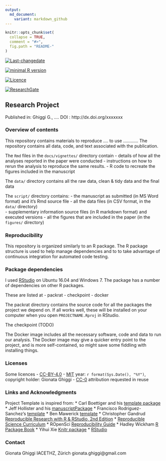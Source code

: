 ```yaml
---
output:
  md_document:
    variant: markdown_github
---
```


<!-- README.md is generated from README.Rmd. Please edit that file -->

```r
knitr::opts_chunk$set(
  collapse = TRUE,
  comment = "#>",
  fig.path = "README-"
)
```
[![Last-changedate](https://img.shields.io/badge/last%20change-`r gsub('-', '--', Sys.Date())`-brightgreen.svg)](https://github.com/benmarwick/researchcompendium/commits/master) 

[![minimal R version](https://img.shields.io/badge/R%3E%3D-`r as.character(getRversion())`-brightgreen.svg)](https://cran.r-project.org/)

[![Licence](https://img.shields.io/github/license/mashape/apistatus.svg)](http://choosealicense.com/licenses/mit/) 

[![ResearchGate](https://img.shields.io/badge/ResearchGate-ETHZ-green.svg)](https://www.researchgate.net/profile/Gionata_Ghiggi) 

## Research Project  

Published in:  Ghiggi G., .... 
DOI : http://dx.doi.org/xxxxxxx

### Overview of contents

This repository contains materials to reproduce .... to use  ............
The repository contains all data, code, and text associated with the publication. 

The `Rmd` files in the `docs/vignettes/` directory contain 
- details of how all the analyses reported in the paper were conducted 
- instructions on how to rerun the analysis to reproduce the same results. 
- R code to recreate the figures included in the manuscript

The `data/` directory contains all the raw data, clean & tidy data and the final data  

The `script/` directory contains:
- the manuscript as submitted (in MS Word format) and it's Rmd source file
- all the data files (in CSV format, in the `data/` directory)    
- supplementary information source files (in R markdown format) and executed versions
- all the figures that are included in the paper (in the `figures/` directory)

### Reproducibility 

This repository is organized similarly to an R package.
The R package structure is used to help manage dependencies and to to take advantage of continuous integration for automated code testing.

### Package dependencies 

I used [RStudio](http://www.rstudio.com/products/rstudio/) on Ubuntu 16.04 and Windows 7. 
The package has a number of dependencies on other R packages. 

These are listed at 
- packrat
- checkpoint 
- docker

The packrat directory contains the source code for all the packages the project we depend on. 
If all works well, these will be installed on your computer when you open `PROJECTNAME.Rproj` in RStudio. 

The checkpoint (TODO)

The Docker image includes all the necessary software, code and data to run our analysis. The Docker image may give a quicker entry point to the project, and is more self-contained, so might save some fiddling with installing things.   
 
### Licenses

Some licences
- [CC-BY-4.0](http://creativecommons.org/licenses/by/4.0/)
- [MIT](http://opensource.org/licenses/MIT) year: `r format(Sys.Date(), "%Y")`, copyright holder: Gionata Ghiggi
- [CC-0](http://creativecommons.org/publicdomain/zero/1.0/) attribution requested in reuse

### Links and Acknowledgments

Project Template is inspired from:
* Carl Boettiger and his [template package](https://github.com/cboettig/template)
* Jeff Hollister and his [manuscriptPackage](https://github.com/jhollist/manuscriptPackage)
* Francisco Rodriguez-Sanchez's [template](https://github.com/Pakillo/template)
* Ben Mawerick [template](https://github.com/benmarwick/researchcompendium)
* Christopher Gandrud [Reproducible Research with R & RStudio, 2nd Edition](https://github.com/christophergandrud/Rep-Res-Book)
* [Reproducible Science Curriculum](https://github.com/Reproducible-Science-Curriculum/rr-init)
* ROpenSci [Reproducibility Guide](http://ropensci.github.io/reproducibility-guide/)
* Hadley Wickham [R Package Book](http://r-pkgs.had.co.nz/)
* Yihui Xie [Knitr package](http://yihui.name/knitr/)
* [RStudio](https://www.rstudio.com/)

### Contact

Gionata Ghiggi
IACETHZ, Zürich
gionata.ghiggi@gmail.com 
 
